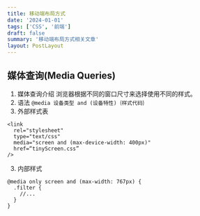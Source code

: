```yaml
---
title: 移动端布局方式
date: '2024-01-01'
tags: ['CSS', '前端']
draft: false
summary: '移动端布局方式相关文章'
layout: PostLayout
---
```


## 媒体查询(Media Queries)
1. 媒体查询介绍
浏览器根据不同的窗口尺寸来选择使用不同的样式。
2. 语法
`@media 设备类型 and (设备特性)｛样式代码｝`
3. 外部样式表
```
<link 
  rel="stylesheet" 
  type="text/css" 
  media="screen and (max-device-width: 400px)" 
  href=“tinyScreen.css” 
/>
```
3. 内部样式
```
@media only screen and (max-width: 767px) {
  .filter {
    //...
  }
}
```

